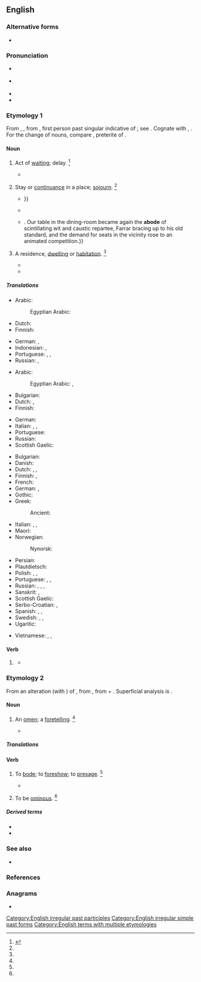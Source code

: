 ==English==

===Alternative forms===
* {{l|en|abood}} {{qualifier|obsolete}}

===Pronunciation===
* {{a|RP}} {{IPA|en|/əˈbəʊd/}}
* {{a|US}} {{IPA|en|/əˈboʊd/|[ʔəˈboʊːd̥̚]}}
* {{audio|en|en-us-abode.ogg|Audio (US)}}
* {{rhymes|en|əʊd}}

===Etymology 1===
From {{inh|en|enm|abod}}, {{m|ang|abad}}, from {{inh|en|ang|ābād}}, first person past singular indicative of {{m|ang|ābīdan||to abide}}; see {{m|en|abide}}. Cognate with {{cog|sco|abade}}, {{m|sco|abaid||abode}}. For the change of nouns, compare {{m|en|abode|id=verb}}, preterite of {{m|en|abide}}.

====Noun====
{{en-noun}}

# {{lb|en|obsolete}} Act of [[waiting]]; delay. {{defdate|Attested from (1150 to 1350) to the early 17<sup>th</sup> century.}}<ref name=SOED>{{R:SOED5|page=6}}</ref>
#* {{quote-book|en|year=1590|author={{w|Edmund Spenser}}|title={{w|The Faerie Queene}}|section=III.viii|passage=Vpon his Courser set the louely lode, / And with her fled away without '''abode'''.}}
# {{lb|en|dated|or|legal}} Stay or [[continuance]] in a place; [[sojourn]]. {{defdate|Attested from (1350 to 1470) to the mid 18<sup>th</sup> century.}}<ref name=SOED/>
#* {{quote-book|en|year=1661|author={{w|John Fell (bishop)|John Fell Summary}}|url=http://archive.org/stream/a615775104worduoft/a615775104worduoft_djvu.txt|title=The Life of the most learned, reverend and pious Dr. H. Hammond|passage=During the whole time of his '''abode''' in the university he generally spent thirteen hours of the day in study; by which assiduity besides an exact dispatch of the whole course of philosophy, he read over in a manner all classic authors that are extant{{...}}}}
#* {{quote-book|en|year=1749|author={{w|Henry Fielding}}|title={{w|The History of Tom Jones, a Foundling}}|volume=2|location=London|publisher=Millar|oclc=833558210|page=289|passage=You behold, Sir, how he waxeth Wroth at your '''Abode''' here.}}
#* {{RQ:Churchill Celebrity|chapter=8|passage=The humor of my proposition appealed more strongly to Miss Trevor than I had looked for, and from that time forward she became her old self again;{{...}}. Our table in the dining-room became again the '''abode''' of scintillating wit and caustic repartee, Farrar bracing up to his old standard, and the demand for seats in the vicinity rose to an animated competition.}}
# {{lb|en|formal}} A residence, [[dwelling]] or [[habitation]]. {{defdate|First attested from around 1350 to 1470.}}<ref name=SOED/>
#: {{syn|en|Thesaurus:abode}}
#: {{ux|en|of no fixed '''abode'''}}
#* {{quote-book|en|year=1814|author={{w|William Wordsworth}}|title=The Excursion|location=London|publisher=s.n.|oclc=230680036|page=236|passage=Come let me lead you to our poor '''Abode'''.}}
#* {{RQ:Burroughs Gods of Mars|chapter=Thuvia|page=61|passage=“I am of another world. I am John Carter, Prince of the House of Tardos Mors, Jeddak of Helium.  Perchance some faint rumour of me may have leaked within the confines of your hellish '''abode'''.” }}

=====Translations=====
{{trans-top|obsolete: act of waiting}}
* Arabic: {{t|ar|بَقَاء|m}}
*: Egyptian Arabic: {{t|arz|قعاد|m|tr='uʕād|sc=Arab}}
* Dutch: {{t+|nl|wachten}}
* Finnish: {{t+|fi|viivytys}}
{{trans-mid}}
* German: {{t|de|Verweilen|n}}, {{t+|de|Warten|n}}
* Indonesian: {{t+|id|baka}}, {{t+|id|kekal}}
* Portuguese: {{t+|pt|espera|f}}, {{t+|pt|atraso|m}}, {{t+|pt|aguardar}}
* Russian: {{t+|ru|заде́ржка|f}}, {{t+|ru|промедле́ние|n}}
{{trans-bottom}}

{{trans-top|stay or continuance in a place; sojourn}}
* Arabic: {{t|ar|إِقَامَة|f}}
*: Egyptian Arabic: {{t|arz|قعدة|f|tr='aʕda|sc=Arab}}, {{t|arz|إقامة|f|tr=ʔe'āma|sc=Arab}}
* Bulgarian: {{t+|bg|местопребиваване}}
* Dutch: {{t+|nl|verblijf|n}}, {{t+|nl|woonstee|f}}
* Finnish: {{t+|fi|oleskelu}}
{{trans-mid}}
* German: {{t+|de|Aufenthalt|m}}
* Italian: {{t+|it|soggiorno|m}}, {{t+|it|dimora|f}}, {{t+|it|residenza|f}}
* Portuguese: {{t+|pt|permanência|f}}
* Russian: {{t+|ru|пребыва́ние|n}}
* Scottish Gaelic: {{t|gd|còmhnaidh|f}}
{{trans-bottom}}

{{trans-top|slightly dated: residence}}
* Bulgarian: {{t+|bg|жилище}}
* Danish: {{t+|da|bolig|c}}
* Dutch: {{t+|nl|woonstee|f}}, {{t+|nl|verblijf|n}}, {{t+|nl|onderkomen|n}}
* Finnish: {{t+|fi|asunto}}, {{t+|fi|asumus}}
* French: {{t+|fr|demeure|f}}
* German: {{t+|de|Bleibe|f}}, {{t+|de|Wohnung|f}}
* Gothic: {{t|got|𐌱𐌰𐌿𐌰𐌹𐌽𐍃|f}}
* Greek:
*: Ancient: {{t|grc|μονή|f}}
* Italian: {{t+|it|dimora|f}}, {{t+|it|residenza|f}}, {{t+|it|domicilio|m}}
* Maori: {{t|mi|tuohunga}}
* Norwegian:
*: Nynorsk: {{t|nn|husvære|n}}
{{trans-mid}}
* Persian: {{t+|fa|بودگاه}}
* Plautdietsch: {{t|pdt|Wonunk|f}}
* Polish: {{t|pl|miejsce zamieszkania|n}}, {{t+|pl|siedziba|f}}, {{t+|pl|sadyba|m}} {{qualifier|archaic}}
* Portuguese: {{t+|pt|residência|f}}, {{t+|pt|domicílio|m}}, {{t+|pt|moradia|f}}
* Russian: {{t+|ru|жили́ще|n}}, {{t+|ru|обита́лище|n}}, {{t+|ru|оби́тель|f}}, {{t+|ru|усадьба|f}}
* Sanskrit: {{t+|sa|ओकस्|n}}, {{t+|sa|परिष्ठिति|f}}
* Scottish Gaelic: {{t|gd|còmhnaidh|f}}
* Serbo-Croatian: {{t+|sh|obitavalište}}, {{t|sh|nastan}}
* Spanish: {{t+|es|morada|f}}, {{t+|es|residencia|f}}, {{t+|es|vivienda|f}}
* Swedish: {{t+|sv|boning|c}}, {{t+|sv|hemvist|c}}, {{t+|sv|vistelse|c}}
* Ugaritic: {{t|uga|𐎎𐎌𐎋𐎐𐎚}}
{{trans-bottom}}

{{checktrans-top}}
* Vietnamese: {{t+check|vi|nơi ở}}, {{t-check|vi|sự ở lại}}, {{t-check|vi|sự lưu lại}}
{{trans-mid}}
{{trans-bottom}}

====Verb====
{{head|en|verb form}}

# {{senseid|en|verb}} {{en-past of|abide}}
#* {{quote-book|en|year=1898|author={{w|Henry James}}|title=In the Cage|passage=The fine, soundless pulse of this game was in the air for our young woman while they remained in the shop. While they remained? They remained all day; their presence continued and '''abode''' with her, was in everything she did till nightfall....}}

===Etymology 2===
From an alteration (with {{m|en|bode}}) of {{inh|en|enm|abeden||to announce}}, from {{inh|en|ang|ābēodan||to command, proclaim}}, from {{m|ang|a-}} + {{m|ang|bēodan||to command, proclaim}}. Superficial analysis is {{prefix|en|a|bode|t2=presage, portend, announce}}.

====Noun====
{{en-noun}}

# {{lb|en|obsolete}} An [[omen]]; a [[foretelling]]. {{defdate|Attested from the late 16<sup>th</sup> century to the late 17<sup>th</sup> century.}}<ref name=SOED/>
#* {{quote-book|en|year=1865|author={{w|George Chapman}}|editor=Richard Hooper|title=The Iliads of Homer|location=London|publisher=J.R. Smith|oclc=312171|page=6|passage=High-thundering Juno's husband, stirs my spirit with true '''abodes'''.}}

=====Translations=====
{{trans-see|omen}}

====Verb====
{{en-verb}}

# {{lb|en|transitive|obsolete}} To [[bode]]; to [[foreshow]]; to [[presage]]. {{defdate|Attested from the late 16<sup>th</sup> century to the mid 17<sup>th</sup> century.}}<ref name=SOED/>
#* {{quote-book
|en
|year=1591
|first=William
|last=Shakespeare
|authorlink=William Shakespeare
|title={{w|Henry VI, Part 3}}
|section=Act 5, Scene 6
|passage=The night-crow cried, '''aboding''' luckless time
}}
# {{lb|en|intransitive|obsolete}} To be [[ominous]]. {{defdate|Attested from the mid 17<sup>th</sup> century to the late 17<sup>th</sup> century.}}<ref name=SOED/>

=====Derived terms=====
{{der-top}}
* {{l|en|abodement}}
* {{l|en|aboding}}
{{der-mid}}
{{der-bottom}}

===See also===
* {{l|en|dwelling}}

===References===
<references/>

===Anagrams===
* {{anagrams|en|a=abdeo|Baode|EABOD|adobe|boaed}}

[[Category:English irregular past participles]]
[[Category:English irregular simple past forms]]
[[Category:English terms with multiple etymologies]]